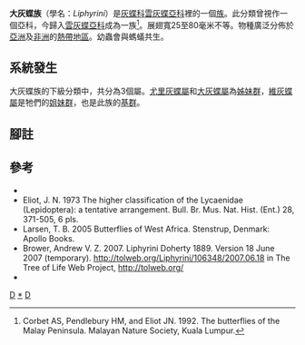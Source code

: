 {{NoteTA|G1=Butterfly}}
{{Automatic Taxobox
| taxon = Liphyrini
| authority = Doherty, 1889
| fossil_range = {{fossilrange|56.7|0|earliest=64}}<small>從古近紀[[古新世|古新世]]至今<ref>Kaliszewska, Z. A., Lohman, D. J., Sommer, K., Adelson, G., Rand, D. B., Mathew, J., ... & Pierce, N. E. (2015). When caterpillars attack: biogeography and life history evolution of the Miletinae (Lepidoptera: Lycaenidae). Evolution, 69(3), 571-588. {{en}}</ref></small>
| image = Liphyra brassolis fia.png
| image_caption = [[擬蛾大灰蝶|擬蛾大灰蝶]]，體型最大的灰蝶<br />''Liphyra brassolis''
| type_genus = [[大灰蝶屬|大灰蝶屬]]<br />''Liphyra''
| type_genus_authority = Westwood, 1864
| subdivision_ranks = 屬
| subdivision = 
* [[維灰蝶屬|維灰蝶屬]] ''Aslauga''
* [[尤里灰蝶屬|尤里灰蝶屬]] ''Euliphyra''
* [[大灰蝶屬|大灰蝶屬]] ''Liphyra''
}}

'''大灰蝶族'''（學名：''Liphyrini''）是[[灰蝶科|灰蝶科]][[雲灰蝶亞科|雲灰蝶亞科]]裡的一個[[族_(生物)|族]]。此分類曾視作一個亞科，今歸入[[雲灰蝶亞科|雲灰蝶亞科]]成為一族<ref>Corbet AS, Pendlebury HM, and Eliot JN. 1992. The butterflies of the Malay Peninsula. Malayan Nature Society, Kuala Lumpur.</ref>。展翅寬25至80毫米不等。物種廣泛分佈於[[亞洲|亞洲]]及[[非洲|非洲]]的[[熱帶地區|熱帶地區]]。幼蟲會與螞蟻共生。

== 系統發生 ==
大灰蝶族的下級分類中，共分為3個屬。[[尤里灰蝶屬|尤里灰蝶屬]]和[[大灰蝶屬|大灰蝶屬]]為[[姊妹群|姊妹群]]，[[維灰蝶屬|維灰蝶屬]]是牠們的[[姐妹群|姐妹群]]，也是此族的[[基群|基群]]。

{{clade
|label1='''大灰蝶族'''
|1={{clade
|1=[[維灰蝶屬|維灰蝶屬]] ''Aslauga''
|2={{clade
|1=[[尤里灰蝶屬|尤里灰蝶屬]] ''Euliphyra''
|2=[[大灰蝶屬|大灰蝶屬]] ''Liphyra''}}}}}}

== 腳註 ==
{{reflist}}

== 參考 ==
* {{Commonscat-inline| Liphyrini}}
* Eliot, J. N. 1973 The higher classification of the Lycaenidae (Lepidoptera): a tentative arrangement. Bull. Br. Mus. Nat. Hist. (Ent.) 28, 371-505, 6 pls.
* Larsen, T. B. 2005 Butterflies of West Africa. Stenstrup, Denmark: Apollo Books.
* Brower, Andrew V. Z. 2007. Liphyrini Doherty 1889. Version 18 June 2007 (temporary). http://tolweb.org/Liphyrini/106348/2007.06.18{{Wayback|url=http://tolweb.org/Liphyrini/106348/2007.06.18 |date=20160414051030 }} in The Tree of Life Web Project, http://tolweb.org/{{Wayback|url=http://tolweb.org/ |date=20110515100516 }}
* {{Cite book | author = 寿建新 周尧 李宇飞 | title = 世界蝴蝶分類名錄 | location = 中國 | publisher = 陝西科學技術出版社 | date = 2006-04-01 | ISBN = 9787536936768 | language= zh-hans }}

{{雲灰蝶亞科}}
{{Taxonbar|from=Q6831989}}

[[Category:1889年描述的分类群|D]]
[[Category:大灰蝶族|*]]
[[Category:雲灰蝶亞科|D]]